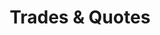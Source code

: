 ---
title: 'Trades & Quotes'
openapi: '/api-reference/market-data/futures/en/openapi.yaml GET /market-data/v1/futures/trades-quotes'
---